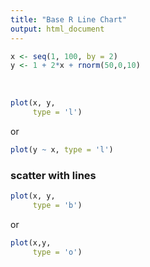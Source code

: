 ```yaml
---
title: "Base R Line Chart"
output: html_document
---
```



```r
x <- seq(1, 100, by = 2)
y <- 1 + 2*x + rnorm(50,0,10)
```

<br> 


```r
plot(x, y, 
     type = 'l')
```


or 

```r
plot(y ~ x, type = 'l')
```


### scatter with lines
```r
plot(x, y, 
     type = 'b')
```

or

```r
plot(x,y,
     type = 'o')
```

